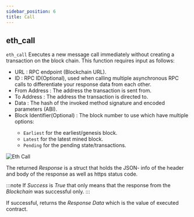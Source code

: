 ```yaml
---
sidebar_position: 6
title: Call
---
```


## eth_call

`eth_call` Executes a new message call immediately without creating a transaction on the block chain. This function requires input as follows:

* URL <Step text="1"/> : RPC endpoint (Blockchain URL).
* ID <Step text="2"/> : RPC ID(Optional), used when calling multiple asynchronous RPC calls to differentiate your response data from each other.
* From Address <Step text="3"/> : The address the transaction is sent from.
* To Address <Step text="4"/> : The address the transaction is directed to.
* Data <Step text="5"/> : The hash of the invoked method signature and encoded parameters (ABI).
* Block Identifier(Optional) <Step text="6"/> : The block number to use which have multiple options:
    * `Earliest` for the earliest/genesis block.
    * `Latest` for the latest mined block.
    * `Pending` for the pending state/transactions.

![Eth Call](_static/img/06_eth_call.png)

The returned *Response* is a struct that holds the JSON- info of the header and body of the response as well as https status code.

:::note
If *Success* is *True* that only means that the response from the *Blockchain* was successful only.
:::

If successful, returns the *Response Data* <Step text="7"/> which is the value of executed contract.